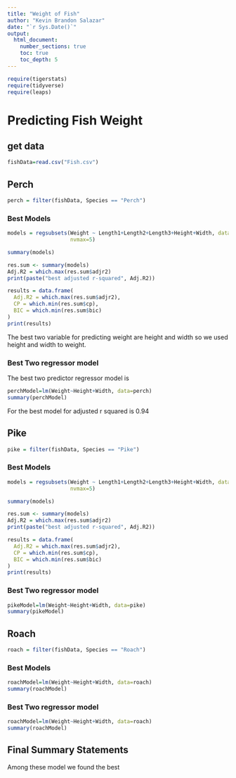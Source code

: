 ```yaml
---
title: "Weight of Fish"
author: "Kevin Brandon Salazar"
date: "`r Sys.Date()`"  
output: 
  html_document:
    number_sections: true
    toc: true
    toc_depth: 5
---
```



```r
require(tigerstats)
require(tidyverse)
require(leaps)
```

# Predicting Fish Weight
## get data
```r
fishData=read.csv("Fish.csv")
```


## Perch
```r
perch = filter(fishData, Species == "Perch")
```

### Best Models
```r
models = regsubsets(Weight ~ Length1+Length2+Length3+Height+Width, data=perch,
                    nvmax=5)

summary(models)

res.sum <- summary(models)
Adj.R2 = which.max(res.sum$adjr2)
print(paste("best adjusted r-squared", Adj.R2))

results = data.frame(
  Adj.R2 = which.max(res.sum$adjr2),
  CP = which.min(res.sum$cp),
  BIC = which.min(res.sum$bic)
)
print(results)

```
The best two variable for predicting weight are height and width so we used height and width to weight.

### Best Two regressor model

The best two predictor regressor model is 
```r
perchModel=lm(Weight~Height+Width, data=perch)
summary(perchModel)
```
For the best model for adjusted r squared is 0.94

## Pike
```r
pike = filter(fishData, Species == "Pike")
```

### Best Models

```r
models = regsubsets(Weight ~ Length1+Length2+Length3+Height+Width, data=pike,
                    nvmax=5)

summary(models)

res.sum <- summary(models)
Adj.R2 = which.max(res.sum$adjr2)
print(paste("best adjusted r-squared", Adj.R2))

results = data.frame(
  Adj.R2 = which.max(res.sum$adjr2),
  CP = which.min(res.sum$cp),
  BIC = which.min(res.sum$bic)
)
print(results)

```

### Best Two regressor model

```r
pikeModel=lm(Weight~Height+Width, data=pike)
summary(pikeModel)
```

## Roach

```r
roach = filter(fishData, Species == "Roach")
```

### Best Models

```r
roachModel=lm(Weight~Height+Width, data=roach)
summary(roachModel)
```

### Best Two regressor model

```r
roachModel=lm(Weight~Height+Width, data=roach)
summary(roachModel)
```

## Final Summary Statements
Among these model we found the best 